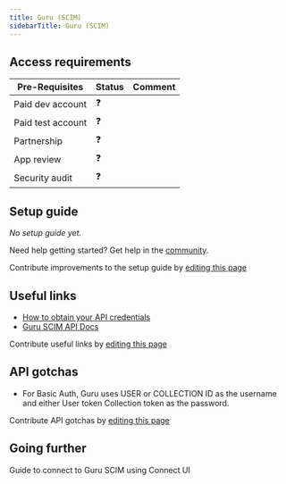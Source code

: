 ```yaml
---
title: Guru (SCIM)
sidebarTitle: Guru (SCIM)
---
```



<Overview />
<PreBuiltTooling />
<PreBuiltUseCases />

## Access requirements
| Pre-Requisites | Status | Comment|
| - | - | - |
| Paid dev account | ❓ |  |
| Paid test account | ❓ |  |
| Partnership | ❓ | |
| App review | ❓ |  |
| Security audit | ❓ | |


## Setup guide

_No setup guide yet._

<Tip>Need help getting started? Get help in the [community](https://nango.dev/slack).</Tip>

<Note>Contribute improvements to the setup guide by [editing this page](https://github.com/nangohq/nango/tree/master/docs-v2/integrations/all/guru-scim.mdx)</Note>


## Useful links

-   [How to obtain your API credentials](https://help.getguru.com/docs/gurus-api#:~:text=Navigate%20to%20the%20Apps%20%26%20Integrations,Token%20and%20entering%20your%20name)
-   [Guru SCIM API Docs](https://developer.getguru.com/reference/authentication)

<Note>Contribute useful links by [editing this page](https://github.com/nangohq/nango/tree/master/docs-v2/integrations/all/guru-scim.mdx)</Note>

## API gotchas

- For Basic Auth, Guru uses USER or COLLECTION ID as the username and either User token Collection token as the password.


<Note>Contribute API gotchas by [editing this page](https://github.com/nangohq/nango/tree/master/docs-v2/integrations/all/guru-scim.mdx)</Note>

## Going further

<Card title="Connect to Guru SCIM" icon="link" href="/integrations/all/guru-scim/connect" horizontal>
  Guide to connect to Guru SCIM using Connect UI
</Card>
